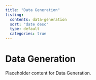 ```yaml
---
title: "Data Generation"
listing:
  contents: data-generation
  sort: "date desc"
  type: default
  categories: true
---
```


# Data Generation

Placeholder content for Data Generation.
